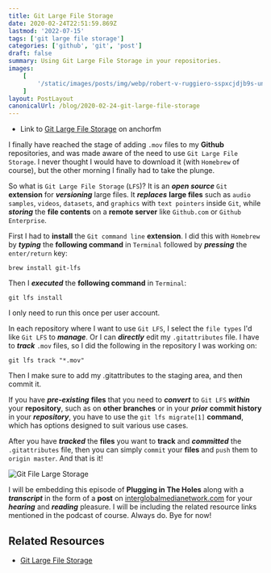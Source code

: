 ```yaml
---
title: Git Large File Storage
date: 2020-02-24T22:51:59.869Z
lastmod: '2022-07-15'
tags: ['git large file storage']
categories: ['github', 'git', 'post']
draft: false
summary: Using Git Large File Storage in your repositories.
images:
    [
        '/static/images/posts/img/webp/robert-v-ruggiero-sspxcjdjb9s-unsplash.webp',
    ]
layout: PostLayout
canonicalUrl: /blog/2020-02-24-git-large-file-storage
---
```


<Unsplash
	src="/static/images/posts/img/webp/robert-v-ruggiero-sspxcjdjb9s-unsplash.webp"
	author="Robert V. Ruggiero"
	alt="Git Large File Storage"
	srcUrl="https://unsplash.com/photos/sSpxCJDjb9s"
	authorUrl="https://unsplash.com/@rvrmakes"
/>

-   Link to
    [Git Large File Storage](https://anchor.fm/maria-campbell/episodes/Git-Large-File-Storage-eb1uog)
    on anchorfm

I finally have reached the stage of adding `.mov` files to my **Github**
repositories, and was made aware of the need to use `Git Large File Storage`. I
never thought I would have to download it (with `Homebrew` of course), but the
other morning I finally had to take the plunge.

So what is `Git Large File Storage` (`LFS`)? It is an **_open source_** `Git`
**extension** for **_versioning_** large files. It **_replaces_** **large
files** such as `audio samples`, `videos`, `datasets`, and `graphics` with
`text pointers` inside `Git`, while **_storing_** the **file contents** on a
**remote server** like `Github.com` or `Github Enterprise`.

First I had to **install** the `Git command line` **extension**. I did this with
`Homebrew` by **_typing_** the **following command** in `Terminal` followed by
**_pressing_** the `enter/return` key:

```shell
brew install git-lfs
```

Then I **_executed_** the **following command** in `Terminal`:

```shell
git lfs install
```

I only need to run this once per user account.

In each repository where I want to use `Git LFS`, I select the `file types` I'd
like `Git LFS` to **_manage_**. Or I can **_directly_** edit my `.gitattributes`
file. I have to **_track_** `.mov` files, so I did the following in the
repository I was working on:

```shell
git lfs track "*.mov"
```

Then I make sure to add my .gitattributes to the staging area, and then commit
it.

If you have **_pre-existing_** **files** that you need to **_convert_** to
`Git LFS` **_within_** your **repository**, such as on **other branches** or in
your **_prior_** **commit history** in your **_repository_**, you have to use
the `git lfs migrate[1]` **command**, which has options designed to suit various
use cases.

After you have **_tracked_** the **files** you want to **track** and
**_committed_** the `.gitattributes` file, then you can simply `commit` your
**files** and `push` them to `origin master`. And that is it!

![Git File Large Storage](/static/images/posts/img/webp/git-large-file-storage.webp)

I will be embedding this episode of **Plugging in The Holes** along with a
**_transcript_** in the form of a **post** on
[interglobalmedianetwork.com](https://www.interglobalmedianetwork.com/) for your
**_hearing_** and **_reading_** pleasure. I will be including the related
resource links mentioned in the podcast of course. Always do. Bye for now!

## Related Resources

-   [Git Large File Storage](https://git-lfs.github.com./)
